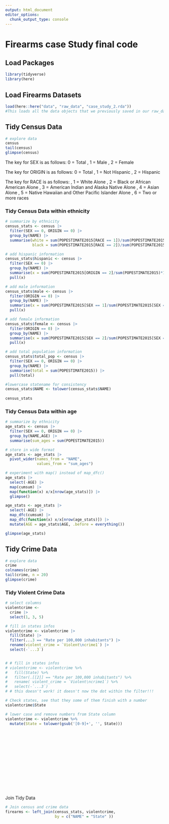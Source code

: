 ```yaml
---
output: html_document
editor_options: 
  chunk_output_type: console
---
```


# Firearms case Study final code

## Load Packages

```r
library(tidyverse)
library(here)
```

## Load Firearms Datasets

```r
load(here::here("data", "raw_data", "case_study_2.rda"))
#This loads all the data objects that we previously saved in our raw_data directory.
```

## Tidy Census Data

```r
# explore data
census
tail(census)
glimpse(census)
```

The key for SEX is as follows: 0 = Total , 1 = Male , 2 = Female

The key for ORIGIN is as follows: 0 = Total , 1 = Not Hispanic , 2 = Hispanic

The key for RACE is as follows: , 1 = White Alone , 2 = Black or African American Alone , 3 = American Indian and Alaska Native Alone , 4 = Asian Alone , 5 = Native Hawaiian and Other Pacific Islander Alone , 6 = Two or more races

### Tidy Census Data within ethnicity

```r
# summarize by ethnicity
census_stats <- census |> 
  filter(SEX == 0, ORIGIN == 0) |> 
  group_by(NAME) |> 
  summarise(white = sum(POPESTIMATE2015[RACE == 1])/sum(POPESTIMATE2015)*100,
            black = sum(POPESTIMATE2015[RACE == 2])/sum(POPESTIMATE2015)*100)

# add hispanic information
census_stats$hispanic <- census |> 
  filter(SEX == 0) |> 
  group_by(NAME) |> 
  summarise(x = sum(POPESTIMATE2015[ORIGIN == 2]/sum(POPESTIMATE2015)*100)) |> 
  pull(x)

# add male information
census_stats$male <- census |> 
  filter(ORIGIN == 0) |> 
  group_by(NAME) |> 
  summarise(x = sum(POPESTIMATE2015[SEX == 1]/sum(POPESTIMATE2015[SEX == 0])*100)) |> 
  pull(x)

# add female information
census_stats$female <- census |> 
  filter(ORIGIN == 0) |> 
  group_by(NAME) |> 
  summarise(x = sum(POPESTIMATE2015[SEX == 2]/sum(POPESTIMATE2015[SEX == 0])*100)) |> 
  pull(x)

# add total population information
census_stats$total_pop <- census |> 
  filter(SEX == 0, ORIGIN == 0) |> 
  group_by(NAME) |> 
  summarise(total = sum(POPESTIMATE2015)) |> 
  pull(total)

#lowercase statename for consistency
census_stats$NAME <- tolower(census_stats$NAME)
  
census_stats
```

### Tidy Census Data within age

```r
# summarize by ethnicity
age_stats <- census |> 
  filter(SEX == 0, ORIGIN == 0) |> 
  group_by(NAME,AGE) |>
  summarise(sum_ages = sum(POPESTIMATE2015))

# store in wide format
age_stats <- age_stats |>  
  pivot_wider(names_from = "NAME",
              values_from = "sum_ages")

# experiment with map() instead of map_dfc()
age_stats |>
  select(-AGE) |>
  map(cumsum) |> 
  map(function(x) x/x[nrow(age_stats)]) |> 
  glimpse()

age_stats <- age_stats |>
  select(-AGE) |>
  map_dfc(cumsum) |> 
  map_dfc(function(x) x/x[nrow(age_stats)]) |> 
  mutate(AGE = age_stats$AGE, .before = everything()) 

glimpse(age_stats)
```

## Tidy Crime Data

```r
# explore data
crime
colnames(crime)
tail(crime, n = 20)
glimpse(crime)
```

### Tidy Violent Crime Data

```r
# select columns
violentcrime <- 
  crime |> 
  select(1, 3, 5)

# fill in states infos
violentcrime <- violentcrime |>
  fill(State) |> 
  filter(...3 == "Rate per 100,000 inhabitants") |> 
  rename(violent_crime = `Violent\ncrime1`) |> 
  select(-`...3`)


# # fill in states infos
# violentcrime <- violentcrime %>%
#   fill(State) %>%
#   filter(.[[2]] == "Rate per 100,000 inhabitants") %>%
#   rename( violent_crime = `Violent\ncrime1`) %>%
#   select(-`...3`)
# # this doesn't work! it doesn't now the dot within the filter!!!

# Check states, see that they some of them finish with a number
violentcrime$State

# lower case and remove numbers from State column
violentcrime <- violentcrime %>%
  mutate(State = tolower(gsub('[0-9]+', '', State)))
```

## 

```r
```

## 

```r
```

## 

```r
```

## 

```r
```

## 

```r
```

## 

```r
```

```r
```

```r
```

Join Tidy Data

```r
# Join census and crime data
firearms <- left_join(census_stats, violentcrime,
                      by = c("NAME" = "State" ))
```

```r
```

```r
```

```r
```

```r
```

```r
```

```r
```

